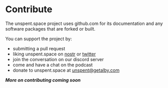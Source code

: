 # Contribute

The unspent.space project uses github.com for its documentation and any software packages that are forked or built.

You can support the project by:
- submitting a pull request
- liking unspent.space on [nostr](https://primal.net/profile/npub1k5ma00w3nt8gkcul3z09tt7z2hnxf0jpx60pz5uwyhj7775ludhqhvlcm3) or [twitter](https://twitter.com/unspentspace)
- join the conversation on our discord server
- come and have a chat on the podcast
- donate to unspent.space at unspent@getalby.com


_**More on contributing coming soon**_